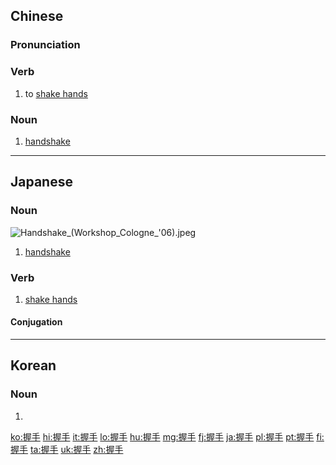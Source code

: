 ==Chinese==
{{zh-forms}}

===Pronunciation===
{{zh-pron
|m=wòshǒu
|c=ak1 sau2,aak1 sau2
|ma=zh-wòshǒu.ogg
|mn=qz,xm:ok-chhiú/zz,tw:ak-chhiú/twv:at-chhiú
|cat=v,n
}}

===Verb===
{{zh-verb}}

# to [[shake hands]]
#: {{zh-x|我 與 他 '''握手''' 了。|I '''shook hands''' with him.}}

===Noun===
{{zh-noun}}

# [[handshake]]

{{zh-cat|Beginning}}

----

==Japanese==
{{ja-kanjitab|あく|しゅ|yomi=on}}

===Noun===
[[Image:Handshake (Workshop Cologne '06).jpeg|thumb]]
{{ja-noun|あくしゅ}}

# [[handshake]]

===Verb===
{{ja-verb-suru|tr=intrans|あくしゅ}}

# [[shake hands]]

====Conjugation====
{{ja-suru|あくしゅ}}

----

==Korean==
{{ko-hanjatab}}

===Noun===
{{ko-noun|hj|hangeul=악수}}

# {{hanja form of|악수|[[handshake]]}}

[[ko:握手]]
[[hi:握手]]
[[it:握手]]
[[lo:握手]]
[[hu:握手]]
[[mg:握手]]
[[fj:握手]]
[[ja:握手]]
[[pl:握手]]
[[pt:握手]]
[[fi:握手]]
[[ta:握手]]
[[uk:握手]]
[[zh:握手]]
